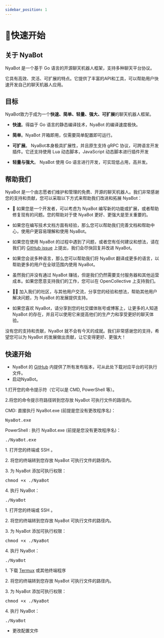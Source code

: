 ```yaml
---
sidebar_position: 1
---
```



# 🚀快速开始

## 关于 NyaBot

NyaBot 是一个基于 Go 语言的开源聊天机器人框架，支持多种聊天平台协议。

它具有高效、灵活、可扩展的特点。它提供了丰富的API和工具，可以帮助用户快速开发自己的聊天机器人应用。

## 目标

NyaBot致力于成为一个**快速、简单、轻量、强大、可扩展**的聊天机器人框架。

- **快速**。得益于 Go 语言的静态编译技术，NyaBot 的编译速度极快。

- **简单**。NyaBot 开箱即用，仅需要简单配置即可运行。

- **可扩展**。 NyaBot本身极具扩展性，并且原生支持 gRPC 协议，可跨语言开发插件。它还支持使用 Lua 动态脚本，JavaScript 动态脚本进行插件开发

- **轻量与强大**。 NyaBot 使用 Go 语言进行开发，可实现低占用，高并发。

## 帮助我们

NyaBot 是一个由志愿者们维护和管理的免费、开源的聊天机器人。我们非常感谢您的支持和贡献，您可以采取以下方式来帮助我们改进和拓展 NyaBot：

- 🧑‍ 如果您是一个开发者，可以考虑为 NyaBot 编写新的功能或扩展，或者帮助修复现有的问题。您的帮助对于使 NyaBot 更好、更强大是至关重要的。

- 如果您在编写技术文档方面有经验，那么您可以帮助我们完善文档和帮助中心，使用户更容易理解和使用 NyaBot。

- 如果您在使用 NyaBot 的过程中遇到了问题，或者您有任何建议和想法，请在我们的 [GitHub issue](https://github.com/Elyart-Network/NyaBot/issues) 上提出，我们会尽快回复并改进 NyaBot。

- 如果您会说多种语言，那么您可以帮助我们将 NyaBot 翻译成更多的语言，以帮助更多的用户在全球范围内使用 NyaBot。

- 虽然我们并没有通过 NyaBot 赚钱，但是我们仍然需要支付服务器和其他运营成本。如果您愿意支持我们的工作，您可以在 OpenCollective 上支持我们。

- 🧑‍‍🧑 加入我们的社区，与其他用户交流，分享您的经验和想法，帮助其他用户解决问题，为 NyaBot 的发展提供支持。

- 如果您喜欢 NyaBot，请分享到您的社交媒体账号或博客上，让更多的人知道 NyaBot 的存在，并且可以使用它来提高他们的生产力和享受更好的聊天体验。

没有您的支持和贡献，NyaBot 就不会有今天的成就。我们非常感谢您的支持，希望您可以为 NyaBot 的发展做出贡献，让它变得更好、更强大！


## 快速开始

 - NyaBot 的 [GitHub](https://github.com/Elyart-Network/NyaBot/releases) 内提供了所有发布版本，可从此处下载对应平台的可执行文件。
 - 启动NyaBot。

<Tabs>
    <TabItem value = "Windows" label = "Windows" default>
        <p>1.打开您的命令提示符（它可以是 CMD, PowerShell 等）。</p>
        <p>2.将您的命令提示符路径转到您存放 NyaBot 可执行文件的路径内。</p>
        <p>CMD: 直接执行 NyaBot.exe (前提是您没有更改程序名)：</p>
        <pre>NyaBot.exe</pre>
        <p>PowerShell : 执行 NyaBot.exe (前提是您没有更改程序名)：</p>
        <pre>./NyaBot.exe</pre>
    </TabItem>
    <TabItem value= "Linux" label= "Linux">
        <p>1. 打开您的终端或 SSH 。</p>
        <p>2. 将您的终端转到您存放 NyaBot 可执行文件的路径内。</p>
        <p>3. 为 NyaBot 添加可执行权限：</p>
        <pre>chmod +x ./NyaBot</pre>
        <p>4. 执行 NyaBot：</p>
        <pre>./NyaBot</pre>
    </TabItem>
    <TabItem value= "MacOS" label= "MacOS">
        <p>1. 打开您的终端或 SSH 。</p>
        <p>2. 将您的终端转到您存放 NyaBot 可执行文件的路径内。</p>
        <p>3. 为 NyaBot 添加可执行权限：</p>
        <pre>chmod +x ./NyaBot</pre>
        <p>4. 执行 NyaBot：</p>
        <pre>./NyaBot</pre>
    </TabItem>
    <TabItem value= "Android" label= "Android">
        <p>1. 下载 <a href= "https://github.com/termux/termux-app/releases/">Termux</a> 或其他终端程序</p>
        <p>2. 将您的终端转到您存放 NyaBot 可执行文件的路径内。</p>
        <p>3. 为 NyaBot 添加可执行权限：</p>
        <pre>chmod +x ./NyaBot</pre>
        <p>4. 执行 NyaBot：</p>
        <pre>./NyaBot</pre>
    </TabItem>
</Tabs>

- 更改配置文件


